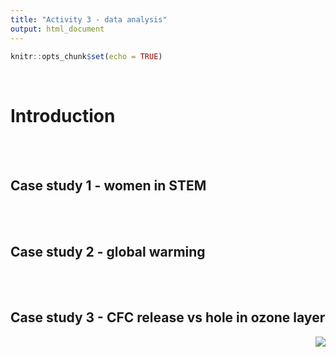 ```yaml
---
title: "Activity 3 - data analysis"
output: html_document
---
```


```r
knitr::opts_chunk$set(echo = TRUE)
```

<br>

# Introduction


<br> 
<br>

## Case study 1 - women in STEM


<br>
<br>

## Case study 2 - global warming

<br>
<br>

## Case study 3 - CFC release vs hole in ozone layer

<img src="./images/logo.png" style="float: right;"/>
